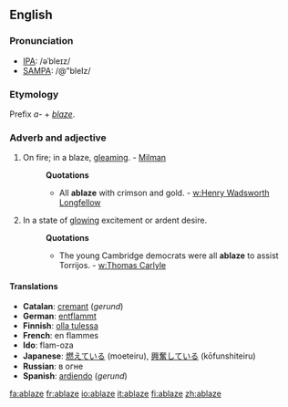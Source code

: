 ==English==

===Pronunciation===
*[[w:IPA|IPA]]: /əˈbleɪz/
*[[w:SAMPA|SAMPA]]: /@"bleIz/
===Etymology===
Prefix ''a-'' + ''[[blaze]]''.

===Adverb and adjective===
#On fire; in a blaze, [[gleaming]]. - [[Milman]]
#:'''Quotations'''
#:*All '''ablaze''' with crimson and gold. - [[w:Henry Wadsworth Longfellow]]
#In a state of [[glowing]] excitement or ardent desire.
#:'''Quotations'''
#:*The young Cambridge democrats were all '''ablaze''' to assist Torrijos. - [[w:Thomas Carlyle]]


====Translations====
*'''Catalan''': [[cremant]] (''gerund'')
*'''German''': [[entflammt]]
*'''Finnish''': [[olla tulessa]]
*'''French''': en flammes
*'''Ido''': flam-oza
*'''Japanese''': [[燃えている]] (moeteiru), [[興奮している]] (kōfunshiteiru)
*'''Russian''': в огне
*'''Spanish''': [[ardiendo]] (''gerund'')

[[fa:ablaze]]
[[fr:ablaze]]
[[io:ablaze]]
[[it:ablaze]]
[[fi:ablaze]]
[[zh:ablaze]]